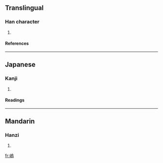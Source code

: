==Translingual==
===Han character===
{{Han char|rn=46|rad=山|as=10|sn=13|four=2772<sub>7</sub>|canj=山竹口火 (UHRF)}}
# {{defn|Han|sort=山10}}
====References====
{{Han ref|kx=0317.260|dkj=08347|hdz=10791.110|uh=5D68|ud=23912|bh=DD54|bd=56660}}
----
==Japanese==
===Kanji===
{{ja-kanji|grade=|rs=山10}}
# {{defn|Japanese}} 
====Readings====
{{ja-readings|on=[[お]] (o), [[う]] (u)|kun=}}
----
==Mandarin==
===Hanzi===
{{cmn-hanzi|pin=[[wǔ]] ([[wu3]])|wg=wu<sup>3</sup>}}
# {{defn|Mandarin}}

[[fr:嵨]]